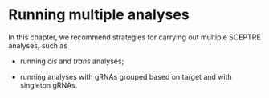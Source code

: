 # Running multiple analyses {#sec-multiple_analyses}

In this chapter, we recommend strategies for carrying out multiple SCEPTRE analyses, such as

-   running *cis* and *trans* analyses;

-   running analyses with gRNAs grouped based on target and with singleton gRNAs.
